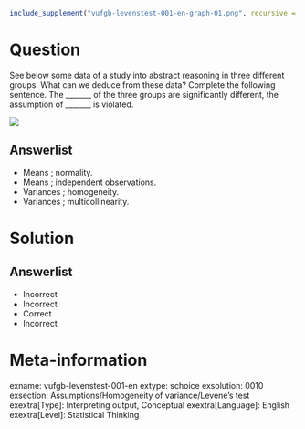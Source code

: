 ```r
include_supplement("vufgb-levenstest-001-en-graph-01.png", recursive = TRUE)
```
Question
========
  
See below some data of a study into abstract reasoning in three different groups. What can we deduce from these data? Complete the following sentence. The _______ of the three groups are significantly different, the assumption of _______ is violated.

![](vufgb-levenstest-001-en-graph-01.png)
  
Answerlist
----------
* Means ; normality.
* Means ; independent observations.
* Variances ; homogeneity.
* Variances ; multicollinearity.

Solution
========

Answerlist
----------
* Incorrect
* Incorrect
* Correct
* Incorrect

Meta-information
================
exname: vufgb-levenstest-001-en
extype: schoice
exsolution: 0010
exsection: Assumptions/Homogeneity of variance/Levene's test
exextra[Type]: Interpreting output, Conceptual
exextra[Language]: English
exextra[Level]: Statistical Thinking
